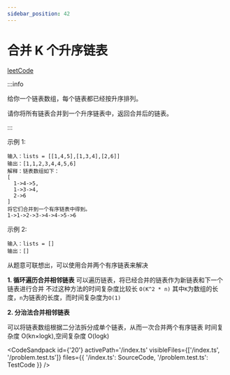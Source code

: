 ```yaml
---
sidebar_position: 42
---
```


# 合并 K 个升序链表


[leetCode](https://leetcode.cn/problems/merge-k-sorted-lists/description/)

:::info

给你一个链表数组，每个链表都已经按升序排列。

请你将所有链表合并到一个升序链表中，返回合并后的链表。

:::

示例 1:

```
输入：lists = [[1,4,5],[1,3,4],[2,6]]
输出：[1,1,2,3,4,4,5,6]
解释：链表数组如下：
[
  1->4->5,
  1->3->4,
  2->6
]
将它们合并到一个有序链表中得到。
1->1->2->3->4->4->5->6
```

示例 2:

```
输入：lists = []
输出：[]
```

从题意可联想出，可以使用合并两个有序链表来解决

**1. 循环遍历合并相邻链表**
可以遍历链表，将已经合并的链表作为新链表和下一个链表进行合并
不过这种方法的时间复杂度比较长 `O(K^2 * n)` 其中`K`为数组的长度，`n`为链表的长度，而时间复杂度为`O(1)`

**2. 分治法合并相邻链表**

可以将链表数组根据二分法拆分成单个链表，从而一次合并两个有序链表
时间复杂度 O(kn×logk),空间复杂度 O(logk)

<CodeSandpack
	id={'20'}
	activePath='/index.ts'
	visibleFiles={['/index.ts', '/problem.test.ts']}
	files={{
		'/index.ts': SourceCode,
		'/problem.test.ts': TestCode
	}}
/>
